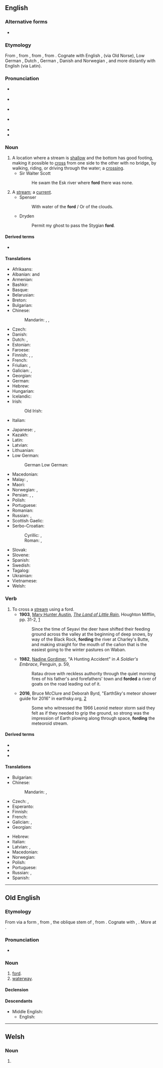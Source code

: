 {{also|Ford|förd|forð|-ford|ford.|forð-}}
==English==
{{wikipedia|dab=ford (disambiguation)|ford}}

===Alternative forms===
* {{l|en|foorth}} {{qualifier|obsolete, ''{{defdate|14th century}}''}}

===Etymology===
From {{inh|en|enm|ford}}, from {{inh|en|ang|ford}}, from {{inh|en|gem-pro|*furduz}}, from {{inh|en|ine-pro|*pértus||crossing}}. Cognate with English {{m|en|firth}}, {{m|en|fjord}} (via Old Norse), Low German {{m|nds|Föörd}}, Dutch {{m|nl|voord}}, German {{m|de|Furt}}, Danish and Norwegian {{m|no|fjord}}, and more distantly with English {{m|en|port}} (via Latin).

===Pronunciation===
* {{a|GenAm}} {{IPA|/fɔɹd/|lang=en}}
* {{a|RP}} {{IPA|/fɔːd/|lang=en}}
* {{a|rhotic|horse-hoarse}} {{IPA|/fo(ː)ɹd/|lang=en}}
* {{a|nonrhotic|horse-hoarse}} {{IPA|/foəd/|lang=en}}
* {{audio|en-us-ford.ogg|Audio (US)|lang=en}}
* {{rhymes|ɔː(ɹ)d|lang=en}}

===Noun===
{{en-noun}}

# A location where a stream is [[shallow]] and the bottom has good footing, making it possible to [[cross]] from one side to the other with no bridge, by walking, riding, or driving through the water; a [[crossing]].
#* Sir Walter Scott
#*: He swam the Esk river where '''ford''' there was none.
# A [[stream]]; a [[current]].
#* Spenser
#*: With water of the '''ford''' / Or of the clouds.
#* Dryden
#*: Permit my ghost to pass the Stygian '''ford'''.

====Derived terms====
* {{l|en|fordless}}

====Translations====
{{trans-top|crossing}}
* Afrikaans: {{t|af|drif}}
* Albanian: {{t+|sq|va|f}} and {{g|m}}
* Armenian: {{t+|hy|ծանծաղուտ|sc=Armn}}
* Bashkir: {{t|ba|кисеү|sc=Cyrl}}
* Basque: {{t|eu|ibi}}
* Belarusian: {{t|be|брод|m|tr=brod|sc=Cyrl}}
* Breton: {{t|br|roudouz}}
* Bulgarian: {{t|bg|брод|m|tr=brod|sc=Cyrl}}
* Chinese:
*: Mandarin: {{t+|cmn|淺灘|sc=Hani}}, {{t+|cmn|浅滩|tr=qiǎntān|sc=Hani}}, {{t+|cmn|津|tr=jīn|sc=Hani}}
* Czech: {{t+|cs|brod|m}}
* Danish: {{t+|da|vadested|n}}
* Dutch: {{t+|nl|voorde|c}}, {{t|nl|doorwaardbare plaats|c}}
* Estonian: {{t+|et|koolmekoht}}
* Faroese: {{t|fo|vað|n}}
* Finnish: {{t+|fi|kahlaamo}}, {{t|fi|kahlauspaikka}}, {{t|fi|kahluupaikka}}
* French: {{t+|fr|gué|m}}
* Friulian: {{t|fur|vât|m}}, {{t|fur|vâd|m}}
* Galician: {{t+|gl|vao|m}}, {{t+|gl|abanqueiro|m}}
* Georgian: {{t|ka|ფონი|sc=Geor}}
* German: {{t+|de|Furt|f}}
* Hebrew: {{t|he|מעבר|m|tr=maavár}}
* Hungarian: {{t+|hu|gázló}}
* Icelandic: {{t+|is|vað|n}}
* Irish: {{t|ga|áth|m}}
*: Old Irish: {{t|sga|áth|m}}
* Italian: {{t+|it|guado|m}}
{{trans-mid}}
* Japanese: {{t|ja|浅瀬|tr=あさせ, asase|sc=Jpan}}, {{t|ja|洗い越し|tr=あらいごし, araigoshi|sc=Jpan}}
* Kazakh: {{t|kk|өткел|sc=Cyrl}}
* Latin: {{t|la|vadum|n}}
* Latvian: {{t|lv|brasls|m}}
* Lithuanian: {{t|lt|brasta|f}}
* Low German:
*: German Low German: {{t|nds-de|Föörd}}
* Macedonian: {{t|mk|брод|m|tr=brod|sc=Cyrl}}
* Malay: {{t|ms|tohor}}, {{t|ms|tohor sungai}}
* Maori: {{t|mi|kauranga}}
* Norwegian: {{t|no|vadeplass|m}}, {{t|no|vadested|n}}
* Persian: {{t+|fa|فرناد|tr=farnâd|sc=fa-Arab}}, {{t+|fa|پایاب|tr=pâyâb|sc=fa-Arab}}, {{t+|fa|گدار|tr=godâr|sc=fa-Arab}}
* Polish: {{t+|pl|bród|m}}
* Portuguese: {{t+|pt|vau}}
* Romanian: {{t+|ro|vad|n}}
* Russian: {{t+|ru|брод|m}}, {{t+|ru|перепра́ва|f}}
* Scottish Gaelic: {{t|gd|àth|m}}
* Serbo-Croatian:
*: Cyrillic: {{t|sh|брод|m|sc=Cyrl}}, {{t|sh|газ|m|sc=Cyrl}}
*: Roman: {{t+|sh|brod|m}}, {{t+|sh|gaz|m}}
* Slovak: {{t+|sk|brod|m}}
* Slovene: {{t|sl|brod|m}}
* Spanish: {{t+|es|vado|m}}
* Swedish: {{t+|sv|vadställe|n}}
* Tagalog: {{t|tl|dabaw}}
* Ukrainian: {{t+|uk|брід|m|tr=brid|sc=Cyrl}}
* Vietnamese: {{t|vi|chỗ cạn}}
* Welsh: {{t|cy|rhyd|f}}
{{trans-bottom}}

===Verb===
{{en-verb}}

# To cross a [[stream]] using a ford.
#* '''1903''', [[w:Mary Hunter Austin|Mary Hunter Austin]], ''[[w:The Land of Little Rain|The Land of Little Rain]]'', Houghton Mifflin, pp. 31-2, [https://archive.org/details/thelandoflittler00austrich]
#*: Since the time of Seyavi the deer have shifted their feeding ground across the valley at the beginning of deep snows, by way of the Black Rock, '''fording''' the river at Charley's Butte, and making straight for the mouth of the cañon that is the easiest going to the winter pastures on Waban.
#* '''1982''', [[w:Nadine Gordimer|Nadine Gordimer]], "A Hunting Accident" in ''A Soldier's Embrace'', Penguin, p. 59,
#*: Ratau drove with reckless authority through the quiet morning fires of his father's and forefathers' town and '''forded''' a river of goats on the road leading out of it.
#* '''2016''', Bruce McClure and Deborah Byrd, "EarthSky's meteor shower guide for 2016" in earthsky.org, [http://earthsky.org/astronomy-essentials/earthskys-meteor-shower-guide]
#*: Some who witnessed the 1966 Leonid meteor storm said they felt as if they needed to grip the ground, so strong was the impression of Earth plowing along through space, '''fording''' the meteoroid stream.

====Derived terms====
* {{l|en|fordable}}
* {{l|en|forder}}
* {{l|en|fording}}

====Translations====
{{trans-top|to cross a stream}}
* Bulgarian: {{t+|bg|прегазвам|sc=Cyrl}}
* Chinese:
*: Mandarin: {{t+|cmn|涉過|sc=Hani}}, {{t+|cmn|涉过|tr=shèguò|sc=Hani}}
* Czech: {{t|cs|brodit}}, {{t|cs|přebrodit}}
* Esperanto: {{t|eo|travadi}}
* Finnish: {{t|fi|kahlata}}
* French: {{t|fr|[[passer]] à gué}}
* Galician: {{t+|gl|vadear}}, {{t|gl|abancar}}
* Georgian: {{t|ka|ფონზე გასვლა|sc=Geor}}
{{trans-mid}}
* Hebrew: {{t|he|לעבור|tr=laavór}}
* Italian: {{t+|it|guadare}}
* Latvian: {{t|lv|brist}}, {{t|lv|pārbrist}}
* Macedonian: {{t|mk|бро́ди|sc=Cyrl}}
* Norwegian: {{t|no|vade}}
* Polish: {{t+|pl|przeprawić}}
* Portuguese: {{t+|pt|vadear}}
* Russian: {{t|ru|[[переходи́ть]] [[вброд]]|impf}}, {{t|ru|[[перейти́]] [[вброд]]|pf}}
* Spanish: {{t+|es|vadear}}
{{trans-bottom}}

----

==Old English==

===Etymology===
From {{inh|ang|gem-pro|*furduz||crossing, ford}} via a form {{m|gem-pro|*furdaz}}, from {{etyl|ine-pro|ang}} {{m|ine-pro|*pr̥téw-}}, the oblique stem of {{etyl|ine-pro|ang}} {{m|ine-pro|*pértus}}, from {{m|ine-pro|*per-||to ferry, put across}}. Cognate with {{cog|osx|ford||ford}}, {{cog|goh|furt}}. More at {{l|en|fare}}.

===Pronunciation===
* {{IPA|/ˈford/|lang=ang}}

===Noun===
{{ang-noun|m|forda}}

# [[#English|ford]].
# [[waterway]].

====Declension====
{{ang-decl-noun-u-m|ford}}

====Descendants====
* Middle English: {{l|enm|ford}}
** English: {{l|en|ford}}

----

==Welsh==

===Noun===
{{head|cy|mutated noun}}

# {{soft mutation of|bord|lang=cy}}